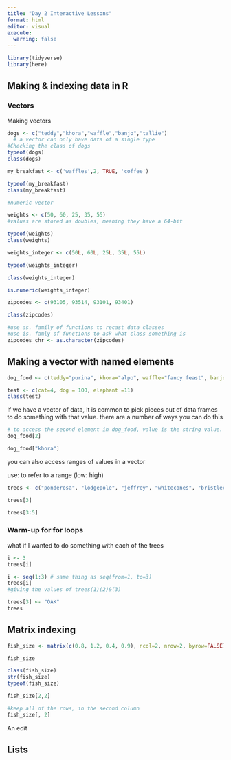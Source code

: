 ```yaml
---
title: "Day 2 Interactive Lessons"
format: html
editor: visual
execute: 
  warning: false
---
```


```r
library(tidyverse)
library(here)
```

## Making & indexing data in R

### Vectors

Making vectors

```r
dogs <- c("teddy","khora","waffle","banjo","tallie")
  # a vector can only have data of a single type
#Checking the class of dogs
typeof(dogs)
class(dogs)
```

```r
my_breakfast <- c('waffles',2, TRUE, 'coffee')

typeof(my_breakfast)
class(my_breakfast)
```

```r
#numeric vector

weights <- c(50, 60, 25, 35, 55)
#values are stored as doubles, meaning they have a 64-bit

typeof(weights)
class(weights)
```

```r
weights_integer <- c(50L, 60L, 25L, 35L, 55L)

typeof(weights_integer)

class(weights_integer)
```

```r
is.numeric(weights_integer)
```

```r
zipcodes <- c(93105, 93514, 93101, 93401)

class(zipcodes)

#use as. family of functions to recast data classes
#use is. famly of functions to ask what class something is 
zipcodes_chr <- as.character(zipcodes)
```

## Making a vector with named elements

```r
dog_food <- c(teddy="purina", khora="alpo", waffle="fancy feast", banjo= "blue diamond", tallie= "farmer's dog")

test <- c(cat=4, dog = 100, elephant =11)
class(test)
```

If we have a vector of data, it is common to pick pieces out of data frames to do something with that value. there are a number of ways you can do this

```r
# to access the second element in dog_food, value is the string value. R uses 1 index, starts at 1
dog_food[2]
```

```r
dog_food["khora"]

```

you can also access ranges of values in a vector

use: to refer to a range (low: high)

```r
trees <- c("ponderosa", "lodgepole", "jeffrey", "whitecones", "bristlecone")

trees[3]

trees[3:5]
```

### Warm-up for for loops

what if I wanted to do something with each of the trees

```r
i <- 3
trees[i]
```

```r
i <- seq(1:3) # same thing as seq(from=1, to=3)
trees[i]
#giving the values of trees(1)(2)&(3)

```

```r
trees[3] <- "OAK"
trees
```

## Matrix indexing

```r
fish_size <- matrix(c(0.8, 1.2, 0.4, 0.9), ncol=2, nrow=2, byrow=FALSE)

fish_size

class(fish_size)
str(fish_size)
typeof(fish_size)

fish_size[2,2]

#keep all of the rows, in the second column
fish_size[, 2]

```

An edit

## Lists
